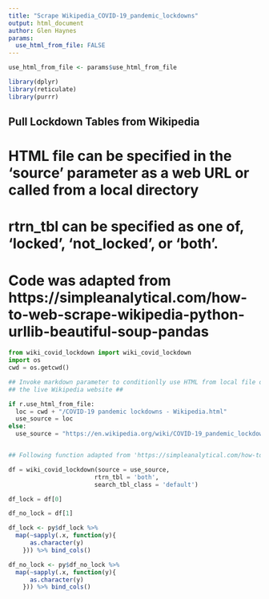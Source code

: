 ```yaml
---
title: "Scrape Wikipedia_COVID-19_pandemic_lockdowns"
output: html_document
author: Glen Haynes
params:
  use_html_from_file: FALSE
---
```


```r
use_html_from_file <- params$use_html_from_file
```

```r
library(dplyr)
library(reticulate)
library(purrr)
```

## Pull Lockdown Tables from Wikipedia ##
#  HTML file can be specified in the 'source' parameter as a web URL or called from a local directory  #
# rtrn_tbl can be specified as one of, 'locked', 'not_locked', or 'both'. #
# Code was adapted from https://simpleanalytical.com/how-to-web-scrape-wikipedia-python-urllib-beautiful-soup-pandas #


```python
from wiki_covid_lockdown import wiki_covid_lockdown
import os
cwd = os.getcwd()

## Invoke markdown parameter to conditionlly use HTML from local file or from
## the live Wikipedia website ##

if r.use_html_from_file:
  loc = cwd + "/COVID-19 pandemic lockdowns - Wikipedia.html"
  use_source = loc
else:
  use_source = "https://en.wikipedia.org/wiki/COVID-19_pandemic_lockdowns"


## Following function adapted from 'https://simpleanalytical.com/how-to-web-scrape-wikipedia-python-urllib-beautiful-soup-pandas' ##

df = wiki_covid_lockdown(source = use_source,
                        rtrn_tbl = 'both',
                        search_tbl_class = 'default')

df_lock = df[0]

df_no_lock = df[1]

```

```r

df_lock <- py$df_lock %>% 
  map(~sapply(.x, function(y){
      as.character(y)
    })) %>% bind_cols()

df_no_lock <- py$df_no_lock %>% 
  map(~sapply(.x, function(y){
      as.character(y)
    })) %>% bind_cols()

```
